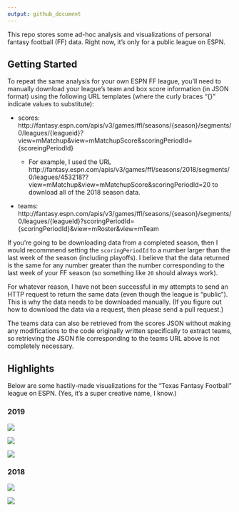 ```yaml
---
output: github_document
---
```


This repo stores some ad-hoc analysis and visualizations of personal fantasy football (FF) data.
Right now, it's only for a public league on ESPN.

## Getting Started

To repeat the same analysis for your own ESPN FF league, you'll need to manually download your league's team and box score information (in JSON format) using the following URL templates (where the curly braces "{}" indicate values to substitute):

+ scores: http://fantasy.espn.com/apis/v3/games/ffl/seasons/{season}/segments/0/leagues/{leagueid}?view=mMatchup&view=mMatchupScore&scoringPeriodId={scoreingPeriodId}

  + For example, I used  the URL http://fantasy.espn.com/apis/v3/games/ffl/seasons/2018/segments/0/leagues/453218??view=mMatchup&view=mMatchupScore&scoringPeriodId=20 to download all of the 2018 season data.
  
+ teams: http://fantasy.espn.com/apis/v3/games/ffl/seasons/{season}/segments/0/leagues/{leagueId}?scoringPeriodId={scoringPeriodId}&view=mRoster&view=mTeam

If you're going to be downloading data from a completed season, then I would recommnend setting the `scoringPeriodId` to a number larger than the last week of the season (including playoffs). I believe that the data returned is the same for any number greater than the number corresponding to the last week of your FF season (so something like `20` should always work).

For whatever reason, I have not been successful in my attempts to send an HTTP request to return the same data (even though the league is "public"). This is why the data needs to be downloaded manually. (If you figure out how to download the data via a request, then please send a pull request.)

The teams data can also be retrieved from the scores JSON without making any modifications to the code originally written specifically to extract teams, so retrieving the JSON file corresponding to the teams URL above is not completely necessary.

## Highlights

Below are some hastily-made visualizations for the "Texas Fantasy Football" league on ESPN. (Yes, it's a super creative name, I know.)

### 2019

![](output/2019-05/viz_bump.png)


![](output/2019-05/viz_tornado.png)

![](output/2019-05/viz_scores_cusum_both_2.png)




### 2018

![](output/2018-20/viz_scores_cusum_pf.png)

![](output/2018-20/viz_scores_cusum_both_2.png)


